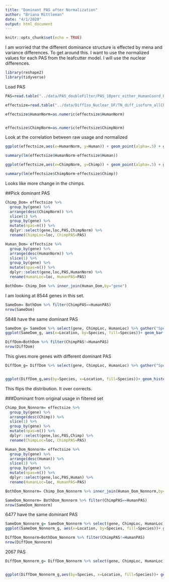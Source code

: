 ```yaml
---
title: "Dominant PAS after Normalization"
author: "Briana Mittleman"
date: "4/1/2020"
output: html_document
---
```


```r
knitr::opts_chunk$set(echo = TRUE)
```

I am worried that the different dominance structure is effected by mena and variance differences. To get around this. I want to use the normalized values for each PAS from the leafcutter model. I will use the nuclear differences.  

```r
library(reshape2)
library(tidyverse)
```

Load PAS

```r
PAS=read.table("../data/PAS_doubleFilter/PAS_10perc_either_HumanCoord_BothUsage_meta_doubleFilter.txt", header = T, stringsAsFactors = F) %>% mutate(chrom=paste(chr,start,end,gene, sep=":"))
```

```r
effectsize=read.table("../data/DiffIso_Nuclear_DF/TN_diff_isoform_allChrom.txt_effect_sizes.txt", stringsAsFactors = F, col.names=c('chrom',  'logef' ,'HumanNorm', 'ChimpNorm','deltaPAU')) %>% filter(chrom != "intron") %>% inner_join(PAS, by="chrom")

effectsize$HumanNorm=as.numeric(effectsize$HumanNorm)


effectsize$ChimpNorm=as.numeric(effectsize$ChimpNorm)
```

Look at the correlation between raw usage and normalized  

```r
ggplot(effectsize,aes(x=HumanNorm, y=Human)) + geom_point(alpha=.5) + geom_abline(aes(slope=1, intercept=0),col="red")

summary(lm(effectsize$HumanNorm~effectsize$Human))
```

```r
ggplot(effectsize,aes(x=ChimpNorm, y=Chimp)) + geom_point(alpha=.5) + geom_abline(aes(slope=1, intercept=0),col="red")

summary(lm(effectsize$ChimpNorm~effectsize$Chimp))
```

Looks like more change in the chimps.  


##Pick dominant PAS  

```r
Chimp_Dom= effectsize %>%
  group_by(gene) %>%
  arrange(desc(ChimpNorm)) %>% 
  slice(1) %>% 
  group_by(gene) %>% 
  mutate(npas=n()) %>% 
  dplyr::select(gene,loc,PAS,ChimpNorm) %>% 
  rename(ChimpLoc=loc, ChimpPAS=PAS)

Human_Dom= effectsize %>%
  group_by(gene) %>%
  arrange(desc(HumanNorm)) %>% 
  slice(1) %>% 
  group_by(gene) %>% 
  mutate(npas=n()) %>% 
  dplyr::select(gene,loc,PAS,HumanNorm) %>% 
  rename(HumanLoc=loc, HumanPAS=PAS)

BothDom= Chimp_Dom %>% inner_join(Human_Dom,by="gene")
```

I am looking at 8544 genes in this set.  

```r
SameDom= BothDom %>% filter(ChimpPAS==HumanPAS)
nrow(SameDom)
```

5848 have the same dominant PAS  

```r
SameDom_g= SameDom %>% select(gene, ChimpLoc, HumanLoc) %>% gather("Species", "Location", -gene)
ggplot(SameDom_g, aes(x=Location, by=Species, fill=Species))+ geom_bar(stat="count",position = "Dodge") + labs(x="Location", y="Number of Genes", title="Dominant PAS for genes with matching by species\normalized usage")+ scale_fill_brewer(palette = "Dark2")
```
```r
DiffDom=BothDom %>% filter(ChimpPAS!=HumanPAS)
nrow(DiffDom)
```

This gives more genes with different dominant PAS  

```r
DiffDom_g= DiffDom %>% select(gene, ChimpLoc, HumanLoc) %>% gather("Species", "Location", -gene)


ggplot(DiffDom_g,aes(by=Species, x=Location, fill=Species))+ geom_histogram(stat="count",position = "dodge") + labs(x="Location", y="Number of Genes", title="Different Dominant PAS using normalized usage\n (n=2698)") + scale_fill_brewer(palette = "Dark2")
```
This flips the distribution. It over corrects.  


###Dominant from original usage in filtered set  

```r
Chimp_Dom_Nonnorm= effectsize %>%
  group_by(gene) %>%
  arrange(desc(Chimp)) %>% 
  slice(1) %>% 
  group_by(gene) %>% 
  mutate(npas=n()) %>% 
  dplyr::select(gene,loc,PAS,Chimp) %>% 
  rename(ChimpLoc=loc, ChimpPAS=PAS)

Human_Dom_Nonnorm= effectsize %>%
  group_by(gene) %>%
  arrange(desc(Human)) %>% 
  slice(1) %>% 
  group_by(gene) %>% 
  mutate(npas=n()) %>% 
  dplyr::select(gene,loc,PAS,Human) %>% 
  rename(HumanLoc=loc, HumanPAS=PAS)

BothDom_Nonnorm= Chimp_Dom_Nonnorm %>% inner_join(Human_Dom_Nonnorm,by="gene")
```

```r
SameDom_Nonnorm= BothDom_Nonnorm %>% filter(ChimpPAS==HumanPAS)
nrow(SameDom_Nonnorm)
```

6477 have the same dominant PAS  

```r
SameDom_Nonnorm_g= SameDom_Nonnorm %>% select(gene, ChimpLoc, HumanLoc) %>% gather("Species", "Location", -gene)
ggplot(SameDom_Nonnorm_g, aes(x=Location, by=Species, fill=Species))+ geom_bar(stat="count",position = "Dodge") + labs(x="Location", y="Number of Genes", title="Dominant PAS for genes with matching by species\non normalized usage")+ scale_fill_brewer(palette = "Dark2")
```


```r
DiffDom_Nonnorm=BothDom_Nonnorm %>% filter(ChimpPAS!=HumanPAS)
nrow(DiffDom_Nonnorm)
```

2067 PAS 

```r
DiffDom_Nonnorm_g= DiffDom_Nonnorm %>% select(gene, ChimpLoc, HumanLoc) %>% gather("Species", "Location", -gene)


ggplot(DiffDom_Nonnorm_g,aes(by=Species, x=Location, fill=Species))+ geom_histogram(stat="count",position = "dodge") + labs(x="Location", y="Number of Genes", title="Different Dominant PAS using non normalized usage (n=2067)") + scale_fill_brewer(palette = "Dark2")
```
